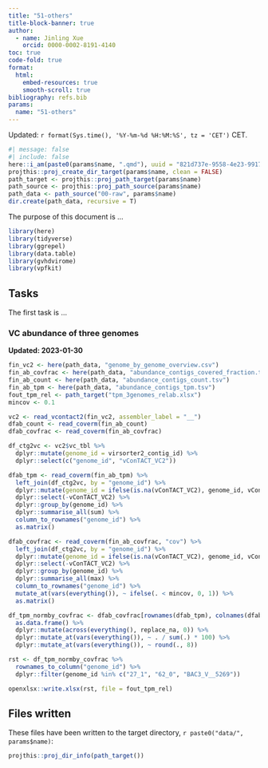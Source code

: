 ```yaml
---
title: "51-others"
title-block-banner: true
author:
  - name: Jinling Xue
    orcid: 0000-0002-8191-4140
toc: true
code-fold: true
format: 
  html:
    embed-resources: true
    smooth-scroll: true
bibliography: refs.bib
params:
  name: "51-others"
---
```


Updated: `r format(Sys.time(), '%Y-%m-%d %H:%M:%S', tz = 'CET')` CET.


```r
#| message: false
#| include: false
here::i_am(paste0(params$name, ".qmd"), uuid = "821d737e-9558-4e23-9917-caf26a988005")
projthis::proj_create_dir_target(params$name, clean = FALSE)
path_target <- projthis::proj_path_target(params$name)
path_source <- projthis::proj_path_source(params$name)
path_data <- path_source("00-raw", params$name)
dir.create(path_data, recursive = T)
```

The purpose of this document is ...

```r
library(here)
library(tidyverse)
library(ggrepel)
library(data.table)
library(gvhdvirome)
library(vpfkit)
```

## Tasks

The first task is ...

### VC abundance of three genomes

**Updated: 2023-01-30**

```r
fin_vc2 <- here(path_data, "genome_by_genome_overview.csv")
fin_ab_covfrac <- here(path_data, "abundance_contigs_covered_fraction.tsv")
fin_ab_count <- here(path_data, "abundance_contigs_count.tsv")
fin_ab_tpm <- here(path_data, "abundance_contigs_tpm.tsv")
fout_tpm_rel <- path_target("tpm_3genomes_relab.xlsx")
mincov <- 0.1

vc2 <- read_vcontact2(fin_vc2, assembler_label = "__")
dfab_count <- read_coverm(fin_ab_count)
dfab_covfrac <- read_coverm(fin_ab_covfrac)

df_ctg2vc <- vc2$vc_tbl %>% 
  dplyr::mutate(genome_id = virsorter2_contig_id) %>% 
  dplyr::select(c("genome_id", "vConTACT_VC2"))

dfab_tpm <- read_coverm(fin_ab_tpm) %>% 
  left_join(df_ctg2vc, by = "genome_id") %>%
  dplyr::mutate(genome_id = ifelse(is.na(vConTACT_VC2), genome_id, vConTACT_VC2)) %>%
  dplyr::select(-vConTACT_VC2) %>%
  dplyr::group_by(genome_id) %>%
  dplyr::summarise_all(sum) %>% 
  column_to_rownames("genome_id") %>% 
  as.matrix()

dfab_covfrac <- read_coverm(fin_ab_covfrac, "cov") %>% 
  left_join(df_ctg2vc, by = "genome_id") %>% 
  dplyr::mutate(genome_id = ifelse(is.na(vConTACT_VC2), genome_id, vConTACT_VC2)) %>%
  dplyr::select(-vConTACT_VC2) %>% 
  dplyr::group_by(genome_id) %>% 
  dplyr::summarise_all(max) %>% 
  column_to_rownames("genome_id") %>% 
  mutate_at(vars(everything()), ~ ifelse(. < mincov, 0, 1)) %>%
  as.matrix()

df_tpm_normby_covfrac <- dfab_covfrac[rownames(dfab_tpm), colnames(dfab_tpm)] * dfab_tpm %>%
  as.data.frame() %>% 
  dplyr::mutate(across(everything(), replace_na, 0)) %>% 
  dplyr::mutate_at(vars(everything()), ~ . / sum(.) * 100) %>%
  dplyr::mutate_at(vars(everything()), ~ round(., 8))

rst <- df_tpm_normby_covfrac %>% 
  rownames_to_column("genome_id") %>% 
  dplyr::filter(genome_id %in% c("27_1", "62_0", "BAC3_V__5269"))

openxlsx::write.xlsx(rst, file = fout_tpm_rel)
```


## Files written

These files have been written to the target directory, ```r paste0("data/", params$name)```:

```r
projthis::proj_dir_info(path_target())
```
